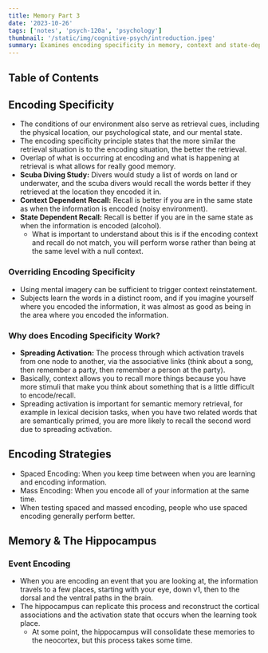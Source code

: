```yaml
---
title: Memory Part 3
date: '2023-10-26'
tags: ['notes', 'psych-120a', 'psychology']
thumbnail: '/static/img/cognitive-psych/introduction.jpeg'
summary: Examines encoding specificity in memory, context and state-dependent recall, mental imagery in memory retrieval, spaced versus mass encoding strategies, and the hippocampus' role in memory consolidation.
---
```


## Table of Contents

<TOCInline toc={props.toc} exclude="Table of Contents" toHeading={5} />

## Encoding Specificity

- The conditions of our environment also serve as retrieval cues, including the physical location, our psychological state, and our mental state.
- The encoding specificity principle states that the more similar the retrieval situation is to the encoding situation, the better the retrieval.
- Overlap of what is occurring at encoding and what is happening at retrieval is what allows for really good memory.
- **Scuba Diving Study:** Divers would study a list of words on land or underwater, and the scuba divers would recall the words better if they retrieved at the location they encoded it in.
- **Context Dependent Recall:** Recall is better if you are in the same state as when the information is encoded (noisy environment).
- **State Dependent Recall:** Recall is better if you are in the same state as when the information is encoded (alcohol).
  - What is important to understand about this is if the encoding context and recall do not match, you will perform worse rather than being at the same level with a null context.

### Overriding Encoding Specificity

- Using mental imagery can be sufficient to trigger context reinstatement.
- Subjects learn the words in a distinct room, and if you imagine yourself where you encoded the information, it was almost as good as being in the area where you encoded the information.

### Why does Encoding Specificity Work?

- **Spreading Activation:** The process through which activation travels from one node to another, via the associative links (think about a song, then remember a party, then remember a person at the party).
- Basically, context allows you to recall more things because you have more stimuli that make you think about something that is a little difficult to encode/recall.
- Spreading activation is important for semantic memory retrieval, for example in lexical decision tasks, when you have two related words that are semantically primed, you are more likely to recall the second word due to spreading activation.

## Encoding Strategies

- Spaced Encoding: When you keep time between when you are learning and encoding information.
- Mass Encoding: When you encode all of your information at the same time.
- When testing spaced and massed encoding, people who use spaced encoding generally perform better.

## Memory & The Hippocampus

### Event Encoding

- When you are encoding an event that you are looking at, the information travels to a few places, starting with your eye, down v1, then to the dorsal and the ventral paths in the brain.
- The hippocampus can replicate this process and reconstruct the cortical associations and the activation state that occurs when the learning took place.
  - At some point, the hippocampus will consolidate these memories to the neocortex, but this process takes some time.
